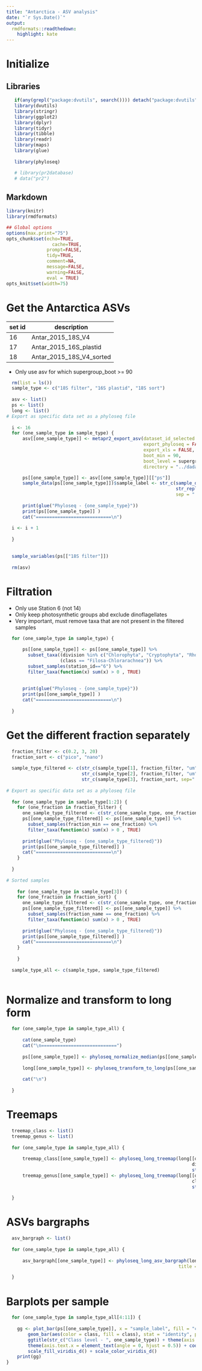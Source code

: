 ```yaml
---
title: "Antarctica - ASV analysis"
date: "`r Sys.Date()`"
output:
  rmdformats::readthedown:
    highlight: kate
---
```


# Initialize

## Libraries

```r
   if(any(grepl("package:dvutils", search()))) detach("package:dvutils", unload=TRUE)
   library(dvutils)
   library(stringr)
   library(ggplot2)
   library(dplyr)
   library(tidyr)
   library(tibble)
   library(readr)
   library(maps)
   library(glue)
   
   library(phyloseq)

   # library(pr2database)
   # data("pr2")
```

## Markdown
```r
library(knitr)
library(rmdformats)

## Global options
options(max.print="75")
opts_chunk$set(echo=TRUE,
	             cache=TRUE,
               prompt=FALSE,
               tidy=TRUE,
               comment=NA,
               message=FALSE,
               warning=FALSE,
               eval = TRUE)
opts_knit$set(width=75)
```

# Get the Antarctica ASVs


|set id |  description |
|---|---|
| 16 | Antar_2015_18S_V4 |
| 17 | Antar_2015_16S_plastid |
| 18 | Antar_2015_18S_V4_sorted |
	
* Only use asv for which supergroup_boot >= 90

```r
  rm(list = ls())
  sample_type <- c("18S filter", "16S plastid", "18S sort")
  
  asv <- list()
  ps <- list()
  long <- list()
# Export as specific data set as a phyloseq file
  
  i <- 16
  for (one_sample_type in sample_type) {
      asv[[one_sample_type]] <- metapr2_export_asv(dataset_id_selected = i, 
                                                   export_phyloseq = FALSE, 
                                                   export_xls = FALSE,
                                                   boot_min = 90, 
                                                   boot_level = supergroup_boot,
                                                   directory = "../dada2/") 

      ps[[one_sample_type]] <- asv[[one_sample_type]][["ps"]]
      sample_data(ps[[one_sample_type]])$sample_label <- str_c(sample_data(ps[[one_sample_type]])$metadata_code, 
                                                               str_replace_na(sample_data(ps[[one_sample_type]])$sample_concentration, ""), 
                                                               sep = "." )
      
      print(glue("Phyloseq - {one_sample_type}"))
      print(ps[[one_sample_type]] )
      cat("============================\n")
      
  i <- i + 1
  
  }
  
  
  sample_variables(ps[["18S filter"]])
  
  rm(asv)

```


# Filtration

* Only use Station 6 (not 14)
* Only keep photosynthetic groups abd exclude dinoflagellates
* Very important, must remove taxa that are not present in the filtered samples

```r
  for (one_sample_type in sample_type) {

      ps[[one_sample_type]] <- ps[[one_sample_type]] %>% 
        subset_taxa((division %in% c("Chlorophyta", "Cryptophyta", "Rhodophyta","Haptophyta", "Ochrophyta")) |
                    (class == "Filosa-Chlorarachnea")) %>% 
        subset_samples(station_id=="6") %>% 
        filter_taxa(function(x) sum(x) > 0 , TRUE)
      
      
      print(glue("Phyloseq - {one_sample_type}"))
      print(ps[[one_sample_type]] )
      cat("============================\n")
      
  }

```
# Get the different fraction separately

```r


  fraction_filter <- c(0.2, 3, 20)
  fraction_sort <- c("pico", "nano")
  
  sample_type_filtered <- c(str_c(sample_type[1], fraction_filter, "um", sep=" "), 
                            str_c(sample_type[2], fraction_filter, "um", sep=" "),
                            str_c(sample_type[3], fraction_sort, sep=" "))
  
# Export as specific data set as a phyloseq file
  
  for (one_sample_type in sample_type[1:2]) {
    for (one_fraction in fraction_filter) {
      one_sample_type_filtered <- c(str_c(one_sample_type, one_fraction, "um", sep=" "))
      ps[[one_sample_type_filtered]] <- ps[[one_sample_type]] %>% 
        subset_samples(fraction_min == one_fraction) %>% 
        filter_taxa(function(x) sum(x) > 0 , TRUE)
      
      print(glue("Phyloseq - {one_sample_type_filtered}"))
      print(ps[[one_sample_type_filtered]] )
      cat("============================\n")
    }
  
  }
  
# Sorted samples
  
    for (one_sample_type in sample_type[3]) {
    for (one_fraction in fraction_sort) {
      one_sample_type_filtered <- c(str_c(one_sample_type, one_fraction, sep=" "))
      ps[[one_sample_type_filtered]] <- ps[[one_sample_type]] %>% 
        subset_samples(fraction_name == one_fraction) %>% 
        filter_taxa(function(x) sum(x) > 0 , TRUE)
      
      print(glue("Phyloseq - {one_sample_type_filtered}"))
      print(ps[[one_sample_type_filtered]] )
      cat("============================\n")
    }
  
    }
  
  sample_type_all <- c(sample_type, sample_type_filtered)
  

```

# Normalize and transform to long form

```r

  for (one_sample_type in sample_type_all) {
    
      cat(one_sample_type)
      cat("\n============================")  
      
      ps[[one_sample_type]] <- phyloseq_normalize_median(ps[[one_sample_type]])
      
      long[[one_sample_type]] <- phyloseq_transform_to_long(ps[[one_sample_type]])
      
      cat("\n") 
      
  }


```


# Treemaps


```r

  treemap_class <- list()
  treemap_genus <- list()
  
  for (one_sample_type in sample_type_all) {
    
      treemap_class[[one_sample_type]] <- phyloseq_long_treemap(long[[one_sample_type]], 
                                                                     division, class, 
                                                                     str_c(one_sample_type, " - Class" ))
      treemap_genus[[one_sample_type]] <- phyloseq_long_treemap(long[[one_sample_type]], 
                                                                     class, genus, 
                                                                     str_c(one_sample_type, " - Genus" ))
 
  }

```

# ASVs bargraphs

```r



  asv_bargraph <- list()
  
  for (one_sample_type in sample_type_all) {
    
      asv_bargraph[[one_sample_type]] <- phyloseq_long_asv_bargraph(long[[one_sample_type]], text_scaling = 0.5, 
                                                                title = one_sample_type)

  }


```
# Barplots per sample

```r
  for (one_sample_type in sample_type_all[4:11]) { 
    
    gg <- plot_bar(ps[[one_sample_type]], x = "sample_label", fill = "class") + 
        geom_bar(aes(color = class, fill = class), stat = "identity", position = "stack") + 
        ggtitle(str_c("Class level - ", one_sample_type)) + theme(axis.text.y = element_text(size = 10)) + 
        theme(axis.text.x = element_text(angle = 0, hjust = 0.5)) + coord_flip() + 
        scale_fill_viridis_d() + scale_color_viridis_d()
    print(gg)
}
```

